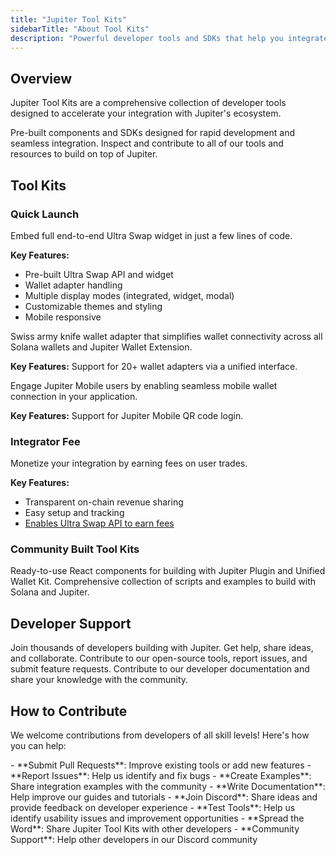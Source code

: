 ---
title: "Jupiter Tool Kits"
sidebarTitle: "About Tool Kits"
description: "Powerful developer tools and SDKs that help you integrate Jupiter's Ultra Swap API and ecosystem into your applications with minimal effort."
---

## Overview

Jupiter Tool Kits are a comprehensive collection of developer tools designed to accelerate your integration with Jupiter's ecosystem.

<CardGroup cols={2}>
<Card title="Developer First" icon="code">
Pre-built components and SDKs designed for rapid development and seamless integration.
</Card>
<Card title="Open Source" icon="github">
Inspect and contribute to all of our tools and resources to build on top of Jupiter.
</Card>
</CardGroup>

## Tool Kits

### Quick Launch

<Card title="Jupiter Plugin" icon="puzzle-piece" href="/tool-kits/plugin">
Embed full end-to-end Ultra Swap widget in just a few lines of code.

**Key Features:**
- Pre-built Ultra Swap API and widget
- Wallet adapter handling
- Multiple display modes (integrated, widget, modal)
- Customizable themes and styling
- Mobile responsive
</Card>

<CardGroup cols={2}>
<Card title="Unified Wallet Kit" icon="wallet" href="/tool-kits/wallet-kit">
Swiss army knife wallet adapter that simplifies wallet connectivity across all Solana wallets and Jupiter Wallet Extension.

**Key Features:** Support for 20+ wallet adapters via a unified interface.
</Card>

<Card title="Mobile Adapter" icon="mobile" href="/tool-kits/mobile-adapter">
Engage Jupiter Mobile users by enabling seamless mobile wallet connection in your application.

**Key Features:** Support for Jupiter Mobile QR code login.
</Card>
</CardGroup>

### Integrator Fee

<Card title="Referral Program" icon="handshake" href="/tool-kits/referral-program">
Monetize your integration by earning fees on user trades.

**Key Features:**
- Transparent on-chain revenue sharing
- Easy setup and tracking
- [Enables Ultra Swap API to earn fees](/docs/ultra/add-fees-to-ultra)
</Card>

### Community Built Tool Kits

<CardGroup cols={2}>
<Card title="Jupiverse Kit" icon="rocket" href="https://jupiversekit.xyz/">
Ready-to-use React components for building with Jupiter Plugin and Unified Wallet Kit.
</Card>
<Card title="DevRel Examples" icon="github" href="https://github.com/Jupiter-DevRel">
Comprehensive collection of scripts and examples to build with Solana and Jupiter.
</Card>
</CardGroup>

## Developer Support

<CardGroup cols={3}>
<Card title="Discord Community" icon="discord" href="https://discord.gg/jup">
Join thousands of developers building with Jupiter. Get help, share ideas, and collaborate.
</Card>
<Card title="GitHub" icon="github" href="https://github.com/jup-ag">
Contribute to our open-source tools, report issues, and submit feature requests.
</Card>
<Card title="Documentation" icon="book" href="https://github.com/jup-ag/docs">
Contribute to our developer documentation and share your knowledge with the community.
</Card>
</CardGroup>

## How to Contribute

We welcome contributions from developers of all skill levels! Here's how you can help:

<Tabs>
<Tab title="Developers">
- **Submit Pull Requests**: Improve existing tools or add new features
- **Report Issues**: Help us identify and fix bugs
- **Create Examples**: Share integration examples with the community
- **Write Documentation**: Help improve our guides and tutorials
</Tab>

<Tab title="Non-Technical">
- **Join Discord**: Share ideas and provide feedback on developer experience
- **Test Tools**: Help us identify usability issues and improvement opportunities  
- **Spread the Word**: Share Jupiter Tool Kits with other developers
- **Community Support**: Help other developers in our Discord community
</Tab>
</Tabs>
